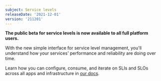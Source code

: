 ```yaml
---
subject: Service levels
releaseDate: '2021-12-01'
version: '211201'
---
```


**The public beta for service levels is now available to all full platform users.**

With the new simple interface for service level management, you'll understand how your services' performance and reliability are doing over time. 

Learn how you can configure, consume, and iterate on SLIs and SLOs across all apps and infrastructure in [our docs](/docs/service-level-management/intro-slm).
